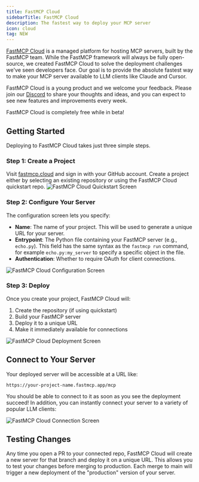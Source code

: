 ```yaml
---
title: FastMCP Cloud
sidebarTitle: FastMCP Cloud
description: The fastest way to deploy your MCP server
icon: cloud
tag: NEW
---
```


[FastMCP Cloud](https://fastmcp.cloud) is a managed platform for hosting MCP servers, built by the FastMCP team. While the FastMCP framework will always be fully open-source, we created FastMCP Cloud to solve the deployment challenges we've seen developers face. Our goal is to provide the absolute fastest way to make your MCP server available to LLM clients like Claude and Cursor. 

FastMCP Cloud is a young product and we welcome your feedback. Please join our [Discord](https://discord.com/invite/aGsSC3yDF4) to share your thoughts and ideas, and you can expect to see new features and improvements every week.

<Tip>
FastMCP Cloud is completely free while in beta!
</Tip>

## Getting Started

Deploying to FastMCP Cloud takes just three simple steps.

### Step 1: Create a Project

Visit [fastmcp.cloud](https://fastmcp.cloud) and sign in with your GitHub account. Create a project either by selecting an existing repository or using the FastMCP Cloud quickstart repo.
<img src="/assets/images/fastmcp_cloud/quickstart.png" alt="FastMCP Cloud Quickstart Screen" />

### Step 2: Configure Your Server

The configuration screen lets you specify:
- **Name**: The name of your project. This will be used to generate a unique URL for your server.
- **Entrypoint**: The Python file containing your FastMCP server (e.g., `echo.py`). This field has the same syntax as the `fastmcp run` command, for example `echo.py:my_server` to specify a specific object in the file.
- **Authentication**: Whether to require OAuth for client connections.

<img src="/assets/images/fastmcp_cloud/create_project.png" alt="FastMCP Cloud Configuration Screen" />

### Step 3: Deploy

Once you create your project, FastMCP Cloud will:
1. Create the repository (if using quickstart)
2. Build your FastMCP server
3. Deploy it to a unique URL
4. Make it immediately available for connections

<img src="/assets/images/fastmcp_cloud/deployment.png" alt="FastMCP Cloud Deployment Screen" />


## Connect to Your Server

Your deployed server will be accessible at a URL like:

```
https://your-project-name.fastmcp.app/mcp
```

You should be able to connect to it as soon as you see the deployment succeed! In addition, you can instantly connect your server to a variety of popular LLM clients:

<img src="/assets/images/fastmcp_cloud/connect.png" alt="FastMCP Cloud Connection Screen" />

## Testing Changes

Any time you open a PR to your connected repo, FastMCP Cloud will create a new server for that branch and deploy it on a unique URL. This allows you to test your changes before merging to production. Each merge to main will trigger a new deployment of the "production" version of your server.